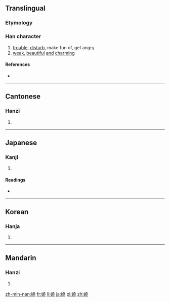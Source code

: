 {{also|娆}}
==Translingual==

===Etymology===
{{Han compound|女|堯|c1=s|c2=p|t1=female|ls=psc}}

===Han character===
{{Han char|rn=38|rad=女|as=12|sn=15|four=4441<sub>2</sub>|canj=女土土山 (VGGU)|ids=⿰[[女]][[堯]]}}

# [[trouble]], [[disturb]], make fun of, get angry
# [[weak]], [[beautiful]] [[and]] [[charming]]

====References====
* {{Han ref|kx=0271.260|dkj=06734|dj=0539.180|hdz=21078.190|uh=5B08|ud=23304|bh=BC63|bd=48227}}

----

==Cantonese==

===Hanzi===
{{yue-hanzi|jyut=|y=yiu4|sim=娆}}

# {{defn|lang=yue|sort=女12}}

----

==Japanese==

===Kanji===
{{ja-kanji|grade=|rs=女12}}

# {{defn|lang=ja|sort=女12}}

====Readings====
* {{ja-readings|on=[[でう]] (deu), [[ねう]] (neu), [[ぜう]] (zeu), [[だう]] (dau), [[えう]] (eu), [[けう]] (keu)|kun=[[わずるわしい]] (wazuruwashii), [[なやむ]] (nayamu)}}

----

==Korean==

===Hanja===
{{ko-hanja|hangeul=요|rv=yo|mr=yo}}

# {{defn|lang=ko|sort=女12}}

----

==Mandarin==

===Hanzi===
{{cmn-hanzi|sim=娆|pin=[[rǎo]] ([[rao3]])|wg=jao<sup>3</sup>}}

# {{defn|lang=cmn|sort=女12}}

[[zh-min-nan:嬈]]
[[fr:嬈]]
[[li:嬈]]
[[ja:嬈]]
[[pl:嬈]]
[[zh:嬈]]